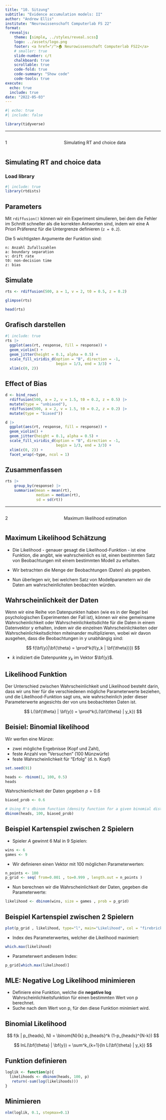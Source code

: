 ```yaml
---
title: "10. Sitzung"
subtitle: "Evidence accumulation models: II"
author: "Andrew Ellis"
institute: "Neurowissenschaft Computerlab FS 22"
format:
  revealjs:
    theme: [simple, ../styles/reveal.scss]
    logo: ../assets/logo.png
    footer: <a href="/">🏠 Neurowissenschaft Computerlab FS22</a>
    # smaller: true
    slide-number: c/t
    chalkboard: true
    scrollable: true 
    code-fold: true
    code-summary: "Show code"
    code-tools: true
execute:
  echo: true
  include: true
date: "2022-05-03"
---
```


```r
#| echo: true
#| include: false

library(tidyverse)
```

------------------------------------------------------------------------

::: columns
::: {.column width="35%"}
::: topic-number
1
:::
:::

::: {.column width="65%"}
::: topic-text
Simulating RT and choice data
:::
:::
:::


## Simulating RT and choice data


### Load library

```r
#| include: true
library(rtdists)
```


## Parameters


Mit `rdiffusion()` können wir ein Experiment simulieren, bei dem die Fehler im Schnitt schneller als die korrekten Antworten sind, indem wir eine A Priori Präferenz für die Untergrenze definieren (`z = 0.2`).

Die 5 wichtigsten Argumente der Funktion sind:

```
n: Anzahl Zufallszahlen
a: boundary separation
v: drift rate
t0: non-decision time
z: bias
```


## Simulate

```r
rts <- rdiffusion(500, a = 1, v = 2, t0 = 0.5, z = 0.2)

glimpse(rts)
```

```r
head(rts)
```


## Grafisch darstellen

```r
#| include: true
rts |> 
  ggplot(aes(rt, response, fill = response)) +
  geom_violin() +
  geom_jitter(height = 0.1, alpha = 0.5) +
  scale_fill_viridis_d(option = "B", direction = -1, 
                       begin = 1/3, end = 3/3) +
  xlim(c(0, 2))
```

## Effect of Bias

```r
d <- bind_rows(
  rdiffusion(500, a = 2, v = 1.5, t0 = 0.2, z = 0.5) |> 
  mutate(type = "unbiased"),
  rdiffusion(500, a = 2, v = 1.5, t0 = 0.2, z = 0.2) |> 
  mutate(type = "biased"))
```

```r
d |> 
  ggplot(aes(rt, response, fill = response)) +
  geom_violin() +
  geom_jitter(height = 0.1, alpha = 0.5) +
  scale_fill_viridis_d(option = "B", direction = -1, 
                       begin = 1/3, end = 3/3) +
  xlim(c(0, 2)) +
  facet_wrap(~type, ncol = 1)
```




## Zusammenfassen

```r
rts |> 
    group_by(response) |> 
    summarise(mean = mean(rt),
              median = median(rt),
              sd = sd(rt))
```




------------------------------------------------------------------------

::: columns
::: {.column width="35%"}
::: topic-number
2
:::
:::

::: {.column width="65%"}
::: topic-text
Maximum likelihood estimation
:::
:::
:::




## Maximum Likelihood Schätzung {.smaller}

- Die Likelihood - genauer gesagt die Likelihood-Funktion - ist eine Funktion, die angibt, wie wahrscheinlich es ist, einen bestimmten Satz von Beobachtungen mit einem bestimmten Modell zu erhalten. 

- Wir betrachten die Menge der Beobachtungen (Daten) als gegeben.

- Nun überlegen wir, bei welchem Satz von Modellparametern wir die Daten am wahrscheinlichsten beobachten würden.


## Wahrscheinlichkeit der Daten

Wenn wir eine Reihe von Datenpunkten haben (wie es in der Regel bei psychologischen Experimenten der Fall ist), können wir eine gemeinsame Wahrscheinlichkeit oder Wahrscheinlichkeitsdichte für die Daten in einem Datenvektor y erhalten, indem wir die einzelnen Wahrscheinlichkeiten oder Wahrscheinlichkeitsdichten miteinander multiplizieren, wobei wir davon ausgehen, dass die Beobachtungen in y unabhängig sind:

$$
f(\bf{y}|\bf{\theta} = \prod^k{f(y_k | \bf{\theta})})
$$

- $k$ indiziert die Datenpunkte $y_k$ im Vektor $\bf{y}$.

## Likelihood Funktion

Der Unterschied zwischen Wahrscheinlichkeit und Likelihood besteht darin, dass wir uns hier für die verschiedenen mögliche Parameterwerte beziehen, und die Likelihood-Funktion sagt uns, wie wahrscheinlich jeder dieser Parameterwerte angesichts der von uns beobachteten Daten ist.

$$
L(\bf{\theta} | \bf{y}) = \prod^k{L(\bf{\theta} | y_k})
$$

## Beisiel: Binomial likelihood

Wir werfen eine Münze:

- zwei mögliche Ergebnisse (Kopf und Zahl),
- feste Anzahl von "Versuchen" (100 Münzwürfe)
- feste Wahrscheinlichkeit für "Erfolg" (d. h. Kopf)

```r
set.seed(91)

heads <- rbinom(1, 100, 0.5)
heads
```



Wahrschienlichkeit der Daten gegeben $p = 0.6$

```r
biased_prob <- 0.6

# Using R's dbinom function (density function for a given binomial distribution)
dbinom(heads, 100, biased_prob)
```


## Beispiel Kartenspiel zwischen 2 Spielern

- Spieler _A_ gewinnt 6 Mal in 9 Spielen:

```r
wins <- 6
games <- 9
```

- Wir definieren einen Vektor mit 100 möglichen Parameterwerten:

```r
n_points <- 100
p_grid <- seq( from=0.001 , to=0.999 , length.out = n_points )
```

- Nun berechnen wir die Wahrscheinlichkeit der Daten, gegeben die Parameterwerte:

```r
likelihood <- dbinom(wins, size = games , prob = p_grid)
```

## Beispiel Kartenspiel zwischen 2 Spielern

```r
plot(p_grid , likelihood, type="l", main="Likelihood", col = "firebrick3", lwd = 2)
```

- Index des Parameterwertes, welcher die Likelihood maximiert:

```r
which.max(likelihood)
```

- Parameterwert andiesem Index:


```r
p_grid[which.max(likelihood)]
```





## MLE: Negative Log Likelihood minimieren

- Definiere eine Funktion, welche die __negative log__ Wahrscheinlichkeitsfunktion für einen bestimmten Wert von p berechnet.
- Suche nach dem Wert von p, für den diese Funktion minimiert wird.


## Binomial Likelihood

$$
f(k | p_{heads}, N) = \binom{N}{k} p_{heads}^k (1-p_{heads}^{N-k})
$$

$$
lnL(\bf{\theta} | \bf{y}) = \sum^k_{k=1}{ln L(\bf{\theta} | y_k})
$$



## Funktion definieren

```r
loglik <- function(p){
  likelihoods <- dbinom(heads, 100, p)
   return(-sum(log(likelihoods)))
}
```


## Minimieren

```r
nlm(loglik, 0.1, stepmax=0.1)
```

